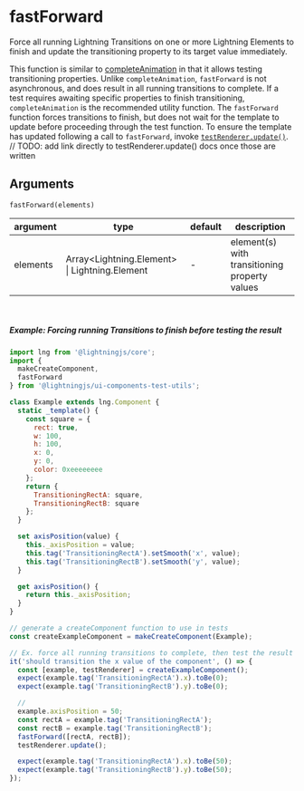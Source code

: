 <!--
  Copyright 2023 Comcast Cable Communications Management, LLC

  Licensed under the Apache License, Version 2.0 (the "License");
  you may not use this file except in compliance with the License.
  You may obtain a copy of the License at

  http://www.apache.org/licenses/LICENSE-2.0

  Unless required by applicable law or agreed to in writing, software
  distributed under the License is distributed on an "AS IS" BASIS,
  WITHOUT WARRANTIES OR CONDITIONS OF ANY KIND, either express or implied.
  See the License for the specific language governing permissions and
  limitations under the License.

  SPDX-License-Identifier: Apache-2.0
-->


<Meta title="Unit Testing / Test Utils / fastForward" />

# fastForward

Force all running Lightning Transitions on one or more Lightning Elements to finish and update the transitioning property to its target value immediately.

This function is similar to [completeAnimation](/story/unit-testing-test-utils-completeanimation--page) in that it allows testing transitioning properties. Unlike `completeAnimation`, `fastForward` is not asynchronous, and does result in all running transitions to complete. If a test requires awaiting specific properties to finish transitioning, `completeAnimation` is the recommended utility function. The `fastForward` function forces transitions to finish, but does not wait for the template to update before proceeding through the test function. To ensure the template has updated following a call to `fastForward`, invoke [`testRenderer.update()`](/story/unit-testing-test-renderer-overview--page).
// TODO: add link directly to testRenderer.update() docs once those are written

## Arguments

`fastForward(elements)`

| argument | type                                           | default | description                                   |
| -------- | ---------------------------------------------- | ------- | --------------------------------------------- |
| elements | Array<Lightning.Element\> \| Lightning.Element | -       | element(s) with transitioning property values |

<br />

##### Example: Forcing running Transitions to finish before testing the result

```js
import lng from '@lightningjs/core';
import {
  makeCreateComponent,
  fastForward
} from '@lightningjs/ui-components-test-utils';

class Example extends lng.Component {
  static _template() {
    const square = {
      rect: true,
      w: 100,
      h: 100,
      x: 0,
      y: 0,
      color: 0xeeeeeeee
    };
    return {
      TransitioningRectA: square,
      TransitioningRectB: square
    };
  }

  set axisPosition(value) {
    this._axisPosition = value;
    this.tag('TransitioningRectA').setSmooth('x', value);
    this.tag('TransitioningRectB').setSmooth('y', value);
  }

  get axisPosition() {
    return this._axisPosition;
  }
}

// generate a createComponent function to use in tests
const createExampleComponent = makeCreateComponent(Example);

// Ex. force all running transitions to complete, then test the result
it('should transition the x value of the component', () => {
  const [example, testRenderer] = createExampleComponent();
  expect(example.tag('TransitioningRectA').x).toBe(0);
  expect(example.tag('TransitioningRectB').y).toBe(0);

  //
  example.axisPosition = 50;
  const rectA = example.tag('TransitioningRectA');
  const rectB = example.tag('TransitioningRectB');
  fastForward([rectA, rectB]);
  testRenderer.update();

  expect(example.tag('TransitioningRectA').x).toBe(50);
  expect(example.tag('TransitioningRectB').y).toBe(50);
});
```
